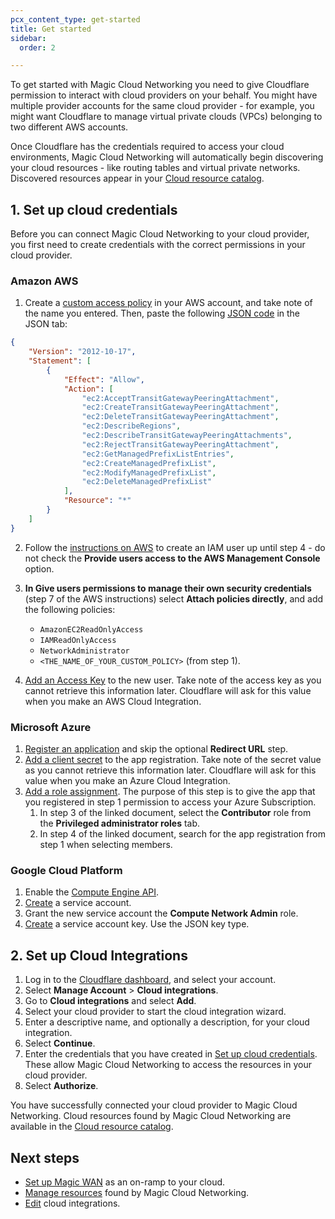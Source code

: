 ```yaml
---
pcx_content_type: get-started
title: Get started
sidebar:
  order: 2

---
```


To get started with Magic Cloud Networking you need to give Cloudflare permission to interact with cloud providers on your behalf. You might have multiple provider accounts for the same cloud provider - for example, you might want Cloudflare to manage virtual private clouds (VPCs) belonging to two different AWS accounts.

Once Cloudflare has the credentials required to access your cloud environments, Magic Cloud Networking will automatically begin discovering your cloud resources - like routing tables and virtual private networks. Discovered resources appear in your [Cloud resource catalog](/magic-cloud-networking/manage-resources/#cloud-resource-catalog).

## 1. Set up cloud credentials

Before you can connect Magic Cloud Networking to your cloud provider, you first need to create credentials with the correct permissions in your cloud provider.

### Amazon AWS

1. Create a [custom access policy](https://docs.aws.amazon.com/IAM/latest/UserGuide/access_policies_create-console.html) in your AWS account, and take note of the name you entered. Then, paste the following [JSON code](https://docs.aws.amazon.com/IAM/latest/UserGuide/reference_policies_elements_version.html) in the JSON tab:

```json
{
    "Version": "2012-10-17",
    "Statement": [
        {
            "Effect": "Allow",
            "Action": [
                "ec2:AcceptTransitGatewayPeeringAttachment",
                "ec2:CreateTransitGatewayPeeringAttachment",
                "ec2:DeleteTransitGatewayPeeringAttachment",
                "ec2:DescribeRegions",
                "ec2:DescribeTransitGatewayPeeringAttachments",
                "ec2:RejectTransitGatewayPeeringAttachment",
                "ec2:GetManagedPrefixListEntries",
                "ec2:CreateManagedPrefixList",
                "ec2:ModifyManagedPrefixList",
                "ec2:DeleteManagedPrefixList"
            ],
            "Resource": "*"
        }
    ]
}
```

2. Follow the [instructions on AWS](https://docs.aws.amazon.com/IAM/latest/UserGuide/id_users_create.html) to create an IAM user up until step 4 - do not check the **Provide users access to the AWS Management Console** option.

3. **In Give users permissions to manage their own security credentials** (step 7 of the AWS instructions) select **Attach policies directly**, and add the following policies:
   - `AmazonEC2ReadOnlyAccess`
   - `IAMReadOnlyAccess`
   - `NetworkAdministrator`
   - `<THE_NAME_OF_YOUR_CUSTOM_POLICY>` (from step 1).

4. [Add an Access Key](https://docs.aws.amazon.com/IAM/latest/UserGuide/id_credentials_access-keys.html) to the new user. Take note of the access key as you cannot retrieve this information later. Cloudflare will ask for this value when you make an AWS Cloud Integration.

### Microsoft Azure

1. [Register an application](https://learn.microsoft.com/en-us/entra/identity-platform/quickstart-register-app#register-an-application) and skip the optional **Redirect URL** step.
2. [Add a client secret](https://learn.microsoft.com/en-us/entra/identity-platform/quickstart-register-app#add-a-client-secret) to the app registration. Take note of the secret value as you cannot retrieve this information later. Cloudflare will ask for this value when you make an Azure Cloud Integration.
3. [Add a role assignment](https://learn.microsoft.com/en-us/azure/role-based-access-control/role-assignments-portal). The purpose of this step is to give the app that you registered in step 1 permission to access your Azure Subscription.
   1. In step 3 of the linked document, select the **Contributor** role from the **Privileged administrator roles** tab.
   2. In step 4 of the linked document, search for the app registration from step 1 when selecting members.

### Google Cloud Platform

1. Enable the [Compute Engine API](https://cloud.google.com/apis/docs/getting-started#enabling_apis).
2. [Create](https://cloud.google.com/iam/docs/service-accounts-create) a service account.
3. Grant the new service account the **Compute Network Admin** role.
4. [Create](https://cloud.google.com/iam/docs/keys-create-delete) a service account key. Use the JSON key type.

## 2. Set up Cloud Integrations

1. Log in to the [Cloudflare dashboard](https://dash.cloudflare.com/), and select your account.
2. Select **Manage Account** > **Cloud integrations**.
3. Go to **Cloud integrations** and select **Add**.
4. Select your cloud provider to start the cloud integration wizard.
5. Enter a descriptive name, and optionally a description, for your cloud integration.
6. Select **Continue**.
7. Enter the credentials that you have created in [Set up cloud credentials](#1-set-up-cloud-credentials). These allow Magic Cloud Networking to access the resources in your cloud provider.
8. Select **Authorize**.

You have successfully connected your cloud provider to Magic Cloud Networking. Cloud resources found by Magic Cloud Networking are available in the [Cloud resource catalog](/magic-cloud-networking/manage-resources/#cloud-resource-catalog).

## Next steps

- [Set up Magic WAN](/magic-cloud-networking/cloud-on-ramps/) as an on-ramp to your cloud.
- [Manage resources](/magic-cloud-networking/manage-resources/) found by Magic Cloud Networking.
- [Edit](/magic-cloud-networking/manage-resources/#edit-cloud-integrations) cloud integrations.
